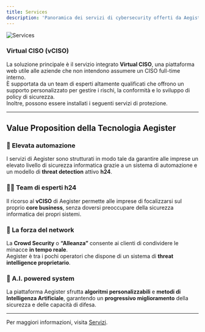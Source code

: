 ```yaml
---
title: Services
description: 'Panoramica dei servizi di cybersecurity offerti da Aegister, con particolare attenzione alla protezione aziendale attraverso soluzioni integrate e strumenti avanzati.'
---
```


![Services](images/services.png)

### Virtual CISO (vCISO)  
La soluzione principale è il servizio integrato **Virtual CISO**, una piattaforma web utile alle aziende che non intendono assumere un CISO full-time interno.  
È supportata da un team di esperti altamente qualificati che offrono un supporto personalizzato per gestire i rischi, la conformità e lo sviluppo di policy di sicurezza.  
Inoltre, possono essere installati i seguenti servizi di protezione.

---

## **Value Proposition della Tecnologia Aegister**

### 🚀 Elevata automazione  
I servizi di Aegister sono strutturati in modo tale da garantire alle imprese un elevato livello di sicurezza informatica grazie a un sistema di automazione e un modello di **threat detection** attivo **h24**.

### 👨‍💻 Team di esperti h24  
Il ricorso al **vCISO** di Aegister permette alle imprese di focalizzarsi sul proprio **core business**, senza doversi preoccupare della sicurezza informatica dei propri sistemi.

### 🔗 La forza del network  
La **Crowd Security** o **“Alleanza”** consente ai clienti di condividere le minacce **in tempo reale**.  
Aegister è tra i pochi operatori che dispone di un sistema di **threat intelligence proprietario**.

### 🤖 A.I. powered system  
La piattaforma Aegister sfrutta **algoritmi personalizzabili** e **metodi di Intelligenza Artificiale**, garantendo un **progressivo miglioramento** della sicurezza e delle capacità di difesa.

---

Per maggiori informazioni, visita [Servizi](https://aegister.com/en/solutions/).